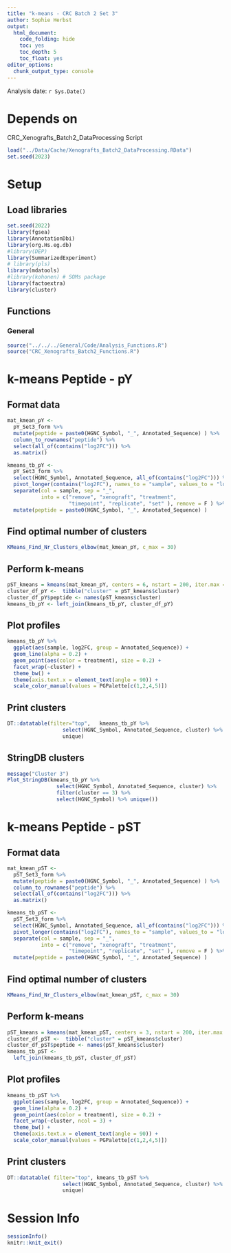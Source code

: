 ```yaml
---
title: "k-means - CRC Batch 2 Set 3"
author: Sophie Herbst
output:
  html_document:
    code_folding: hide
    toc: yes
    toc_depth: 5
    toc_float: yes
editor_options: 
  chunk_output_type: console
---
```

Analysis date: `r Sys.Date()`

# Depends on
CRC_Xenografts_Batch2_DataProcessing Script

```r
load("../Data/Cache/Xenografts_Batch2_DataProcessing.RData")
set.seed(2023)
```

# Setup
## Load libraries
```r
set.seed(2022)
library(fgsea)
library(AnnotationDbi)
library(org.Hs.eg.db)
#library(DEP)
library(SummarizedExperiment)
# library(pls)
library(mdatools)
#library(kohonen) # SOMs package
library(factoextra)
library(cluster)
```

## Functions
### General
```r
source("../../../General/Code/Analysis_Functions.R")
source("CRC_Xenografts_Batch2_Functions.R")
```

# k-means Peptide - pY
## Format data
```r
mat_kmean_pY <- 
  pY_Set3_form %>% 
  mutate(peptide = paste0(HGNC_Symbol, "_", Annotated_Sequence) ) %>% 
  column_to_rownames("peptide") %>% 
  select(all_of(contains("log2FC"))) %>%
  as.matrix()

kmeans_tb_pY <- 
  pY_Set3_form %>% 
  select(HGNC_Symbol, Annotated_Sequence, all_of(contains("log2FC"))) %>%
  pivot_longer(contains("log2FC"), names_to = "sample", values_to = "log2FC") %>%
  separate(col = sample, sep = "_", 
           into = c("remove", "xenograft", "treatment", 
                    "timepoint", "replicate", "set" ), remove = F ) %>%
  mutate(peptide = paste0(HGNC_Symbol, "_", Annotated_Sequence) )
```


## Find optimal number of clusters

```r
KMeans_Find_Nr_Clusters_elbow(mat_kmean_pY, c_max = 30)
```

## Perform k-means

```r
pST_kmeans = kmeans(mat_kmean_pY, centers = 6, nstart = 200, iter.max = 10)
cluster_df_pY <-  tibble("cluster" = pST_kmeans$cluster)
cluster_df_pY$peptide <- names(pST_kmeans$cluster)
kmeans_tb_pY <- left_join(kmeans_tb_pY, cluster_df_pY)
```


## Plot profiles
```r
kmeans_tb_pY %>%
  ggplot(aes(sample, log2FC, group = Annotated_Sequence)) +
  geom_line(alpha = 0.2) +
  geom_point(aes(color = treatment), size = 0.2) +
  facet_wrap(~cluster) +
  theme_bw() +
  theme(axis.text.x = element_text(angle = 90)) +
  scale_color_manual(values = PGPalette[c(1,2,4,5)])
```

## Print clusters
```r
DT::datatable(filter="top",   kmeans_tb_pY %>% 
                  select(HGNC_Symbol, Annotated_Sequence, cluster) %>%
                  unique)
```

## StringDB clusters
```r
message("Cluster 3")
Plot_StringDB(kmeans_tb_pY %>% 
                select(HGNC_Symbol, Annotated_Sequence, cluster) %>% 
                filter(cluster == 3) %>% 
                select(HGNC_Symbol) %>% unique())
```


# k-means Peptide - pST
## Format data
```r
mat_kmean_pST <- 
  pST_Set3_form %>% 
  mutate(peptide = paste0(HGNC_Symbol, "_", Annotated_Sequence) ) %>% 
  column_to_rownames("peptide") %>% 
  select(all_of(contains("log2FC"))) %>%
  as.matrix()

kmeans_tb_pST <- 
  pST_Set3_form %>% 
  select(HGNC_Symbol, Annotated_Sequence, all_of(contains("log2FC"))) %>%
  pivot_longer(contains("log2FC"), names_to = "sample", values_to = "log2FC") %>%
  separate(col = sample, sep = "_", 
           into = c("remove", "xenograft", "treatment", 
                    "timepoint", "replicate", "set" ), remove = F ) %>%
  mutate(peptide = paste0(HGNC_Symbol, "_", Annotated_Sequence) )
```


## Find optimal number of clusters

```r
KMeans_Find_Nr_Clusters_elbow(mat_kmean_pST, c_max = 30)
```

## Perform k-means

```r
pST_kmeans = kmeans(mat_kmean_pST, centers = 3, nstart = 200, iter.max = 10)
cluster_df_pST <-  tibble("cluster" = pST_kmeans$cluster)
cluster_df_pST$peptide <- names(pST_kmeans$cluster)
kmeans_tb_pST <- 
  left_join(kmeans_tb_pST, cluster_df_pST)
```


## Plot profiles
```r
kmeans_tb_pST %>%
  ggplot(aes(sample, log2FC, group = Annotated_Sequence)) +
  geom_line(alpha = 0.2) +
  geom_point(aes(color = treatment), size = 0.2) +
  facet_wrap(~cluster, ncol = 3) +
  theme_bw() +
  theme(axis.text.x = element_text(angle = 90)) +
  scale_color_manual(values = PGPalette[c(1,2,4,5)])
```

## Print clusters
```r
DT::datatable( filter="top", kmeans_tb_pST %>% 
                  select(HGNC_Symbol, Annotated_Sequence, cluster) %>%
                  unique)
```



# Session Info
```r
sessionInfo()
knitr::knit_exit()
```
